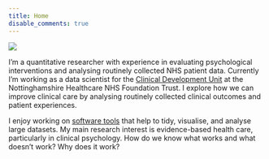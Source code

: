 ```yaml
---
title: Home
disable_comments: true
---
```


<img src="/images/portrait.png" class="center" style="max-width:20%;min-width:50px;float:top;"/>

I'm a quantitative researcher with experience in evaluating psychological interventions and analysing routinely collected NHS patient data.
Currently I'm working as a data scientist for the [Clinical Development Unit](https://cdu-data-science-team.github.io/team-blog/about.html) at the Nottinghamshire Healthcare NHS Foundation Trust.
I explore how we can improve clinical care by analysing routinely collected clinical outcomes and patient experiences.

I enjoy working on [software tools](/software) that help to tidy, visualise, and analyse large datasets.
My main research interest is evidence-based health care, particularly in clinical psychology.
How do we know what works and what doesn't work? 
Why does it work?

<!-- `r emo::ji("purple_heart")` -->

<!-- I completed my DPhil in Experimental Psychology at the Oxford Centre for Anxiety Disorders and Trauma ([OxCADAT](https://www.psy.ox.ac.uk/research/oxford-centre-for-anxiety-disorders-and-trauma)) aiming to learn more about how cognitive therapy for PTSD works. -->
<!-- A summary of the research questions I'm currently interested in is available [here](/research). -->

